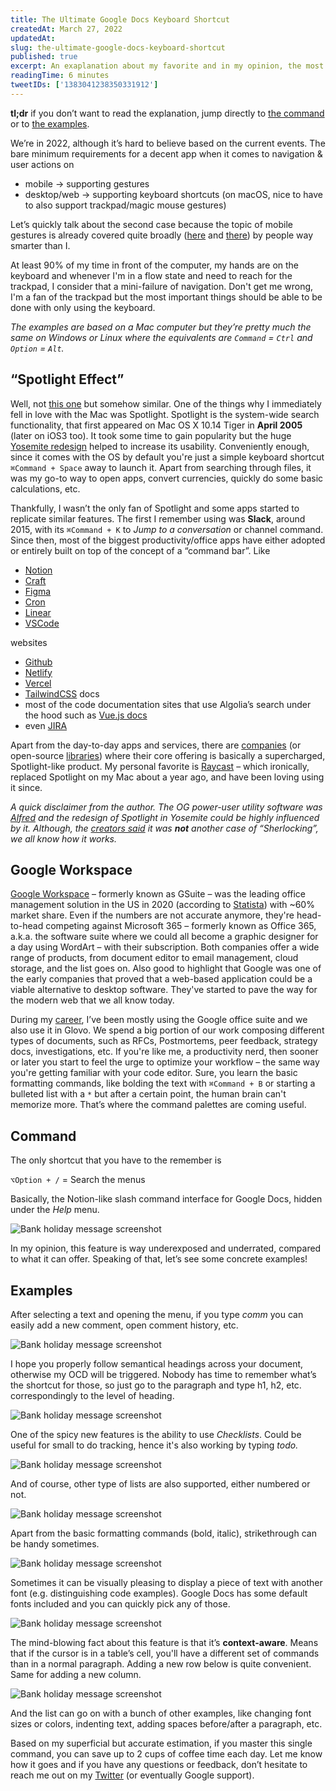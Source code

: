 ```yaml
---
title: The Ultimate Google Docs Keyboard Shortcut
createdAt: March 27, 2022
updatedAt:
slug: the-ultimate-google-docs-keyboard-shortcut
published: true
excerpt: An exaplanation about my favorite and in my opinion, the most underrated Google Docs keyboard shortcut.
readingTime: 6 minutes
tweetIDs: ['1383041238350331912']
---
```


**tl;dr** if you don’t want to read the explanation, jump directly to [the command](#command) or to [the examples](#examples).

We’re in 2022, although it’s hard to believe based on the current events. The bare minimum requirements for a decent app when it comes to navigation & user actions on

- mobile → supporting gestures
- desktop/web → supporting keyboard shortcuts (on macOS, nice to have to also support trackpad/magic mouse gestures)

Let’s quickly talk about the second case because the topic of mobile gestures is already covered quite broadly ([here](https://developer.apple.com/design/human-interface-guidelines/ios/user-interaction/gestures/) and [there](https://material.io/design/interaction/gestures.html#principles)) by people way smarter than I.

At least 90% of my time in front of the computer, my hands are on the keyboard and whenever I'm in a flow state and need to reach for the trackpad, I consider that a mini-failure of navigation. Don't get me wrong, I'm a fan of the trackpad but the most important things should be able to be done with only using the keyboard.

_The examples are based on a Mac computer but they’re pretty much the same on Windows or Linux where the equivalents are `Command` = `Ctrl` and `Option` = `Alt`._

## “Spotlight Effect”

Well, not [this one](https://en.wikipedia.org/wiki/Spotlight_effect) but somehow similar. One of the things why I immediately fell in love with the Mac was Spotlight. Spotlight is the system-wide search functionality, that first appeared on Mac OS X 10.14 Tiger in **April 2005** (later on iOS3 too). It took some time to gain popularity but the huge [Yosemite redesign](https://www.macstories.net/news/os-x-yosemite-overview/) helped to increase its usability. Conveniently enough, since it comes with the OS by default you're just a simple keyboard shortcut `⌘Command + Space` away to launch it. Apart from searching through files, it was my go-to way to open apps, convert currencies, quickly do some basic calculations, etc.

Thankfully, I wasn’t the only fan of Spotlight and some apps started to replicate similar features. The first I remember using was **Slack**, around 2015, with its `⌘Command + K` to _Jump to a conversation_ or channel command. Since then, most of the biggest productivity/office apps have either adopted or entirely built on top of the concept of a “command bar”. Like

- [Notion](https://www.notion.so)
- [Craft](https://www.craft.do)
- [Figma](https://figma.com)
- [Cron](https://cron.com)
- [Linear](https://linear.app)
- [VSCode](https://code.visualstudio.com)

websites

- [Github](https://github.com)
- [Netlify](https://www.netlify.com)
- [Vercel](https://vercel.com)
- [TailwindCSS](https://tailwindcss.com) docs
- most of the code documentation sites that use Algolia’s search under the hood such as [Vue.js docs](https://vuejs.org)
- even [JIRA](https://www.atlassian.com/software/jira)

Apart from the day-to-day apps and services, there are [companies](https://www.commandbar.com) (or open-source [libraries](https://kbar.vercel.app)) where their core offering is basically a supercharged, Spotlight-like product. My personal favorite is [Raycast](https://www.raycast.com) – which ironically, replaced Spotlight on my Mac about a year ago, and have been loving using it since.

<StaticTweet id="1383041238350331912" />

_A quick disclaimer from the author. The OG power-user utility software was [Alfred](https://www.alfredapp.com) and the redesign of Spotlight in Yosemite could be highly influenced by it. Although, the [creators said](https://www.alfredapp.com/blog/announcements/alfred-and-os-x-10-10-yosemite/) it was **not** another case of “Sherlocking”, we all know how it works._

## Google Workspace

[Google Workspace](https://workspace.google.com) – formerly known as GSuite – was the leading office management solution in the US in 2020 (according to [Statista](https://www.statista.com/statistics/961105/japan-market-share-of-office-suites-technologies/)) with ~60% market share. Even if the numbers are not accurate anymore, they're head-to-head competing against Microsoft 365 – formerly known as Office 365, a.k.a. the software suite where we could all become a graphic designer for a day using WordArt – with their subscription. Both companies offer a wide range of products, from document editor to email management, cloud storage, and the list goes on. Also good to highlight that Google was one of the early companies that proved that a web-based application could be a viable alternative to desktop software. They've started to pave the way for the modern web that we all know today.

During my [career](/about#career), I’ve been mostly using the Google office suite and we also use it in Glovo. We spend a big portion of our work composing different types of documents, such as RFCs, Postmortems, peer feedback, strategy docs, investigations, etc. If you're like me, a productivity nerd, then sooner or later you start to feel the urge to optimize your workflow – the same way you're getting familiar with your code editor. Sure, you learn the basic formatting commands, like bolding the text with `⌘Command + B` or starting a bulleted list with a `*` but after a certain point, the human brain can't memorize more. That’s where the command palettes are coming useful.

## Command

The only shortcut that you have to the remember is

`⌥Option + /` = Search the menus

Basically, the Notion-like slash command interface for Google Docs, hidden under the _Help_ menu.

<Image
  alt="Bank holiday message screenshot"
  src="/assets/thoughts/the-ultimate-google-docs-keyboard-shortcut/shortcut.png"
  width={650}
  height={680}
/>

In my opinion, this feature is way underexposed and underrated, compared to what it can offer. Speaking of that, let’s see some concrete examples!

## Examples

After selecting a text and opening the menu, if you type _comm_ you can easily add a new comment, open comment history, etc.

<Image
  alt="Bank holiday message screenshot"
  src="/assets/thoughts/the-ultimate-google-docs-keyboard-shortcut/comment.png"
  width={816}
  height={1130}
/>

I hope you properly follow semantical headings across your document, otherwise my OCD will be triggered. Nobody has time to remember what’s the shortcut for those, so just go to the paragraph and type h1, h2, etc. correspondingly to the level of heading.

<Image
  alt="Bank holiday message screenshot"
  src="/assets/thoughts/the-ultimate-google-docs-keyboard-shortcut/heading.png"
  width={656}
  height={768}
/>

One of the spicy new features is the ability to use _Checklists_. Could be useful for small to do tracking, hence it's also working by typing _todo._

<Image
  alt="Bank holiday message screenshot"
  src="/assets/thoughts/the-ultimate-google-docs-keyboard-shortcut/todo.png"
  width={664}
  height={1020}
/>

And of course, other type of lists are also supported, either numbered or not.

<Image
  alt="Bank holiday message screenshot"
  src="/assets/thoughts/the-ultimate-google-docs-keyboard-shortcut/list.png"
  width={664}
  height={1326}
/>

Apart from the basic formatting commands (bold, italic), strikethrough can be handy sometimes.

<Image
  alt="Bank holiday message screenshot"
  src="/assets/thoughts/the-ultimate-google-docs-keyboard-shortcut/strikethrough.png"
  width={656}
  height={760}
/>

Sometimes it can be visually pleasing to display a piece of text with another font (e.g. distinguishing code examples). Google Docs has some default fonts included and you can quickly pick any of those.

<Image
  alt="Bank holiday message screenshot"
  src="/assets/thoughts/the-ultimate-google-docs-keyboard-shortcut/code.png"
  width={658}
  height={760}
/>

The mind-blowing fact about this feature is that it’s **context-aware**. Means that if the cursor is in a table’s cell, you'll have a different set of commands than in a normal paragraph. Adding a new row below is quite convenient. Same for adding a new column.

<Image
  alt="Bank holiday message screenshot"
  src="/assets/thoughts/the-ultimate-google-docs-keyboard-shortcut/table.png"
  width={1640}
  height={822}
/>

And the list can go on with a bunch of other examples, like changing font sizes or colors, indenting text, adding spaces before/after a paragraph, etc.

Based on my superficial but accurate estimation, if you master this single command, you can save up to 2 cups of coffee time each day. Let me know how it goes and if you have any questions or feedback, don’t hesitate to reach me out on my [Twitter](https://twitter.com/matepappcom) (or eventually Google support).

